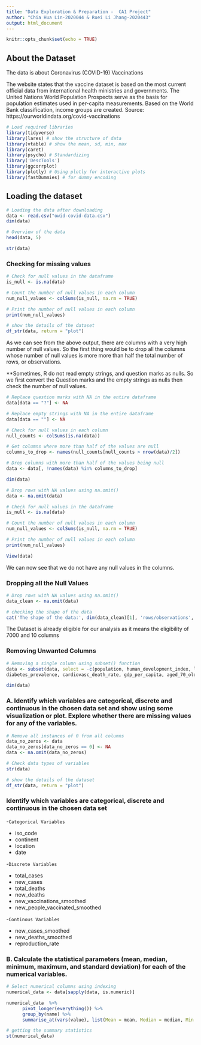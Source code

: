 ```yaml
---
title: "Data Exploration & Preparation -  CA1 Project"
author: "Chia Hua Lin-2020044 & Ruei Li Jhang-2020443"
output: html_document
---
```




```r
knitr::opts_chunk$set(echo = TRUE)
```



## About the Dataset

The data is about Coronavirus (COVID-19) Vaccinations

The website states that the vaccine dataset is based on the most current official data from international health ministries and governments. The United Nations World Population Prospects serve as the basis for population estimates used in per-capita measurements. Based on the World Bank classification, income groups are created. Source: https://ourworldindata.org/covid-vaccinations



```r
# Load required libraries
library(tidyverse)
library(lares) # show the structure of data
library(vtable) # show the mean, sd, min, max
library(caret) 
library(psycho) # Standardizing
library('DescTools')
library(ggcorrplot)
library(plotly) # Using plotly for interactive plots
library(fastDummies) # for dummy encoding
```


## Loading the dataset

```r

# Loading the data after downloading
data <- read.csv("owid-covid-data.csv")
dim(data)

# Overview of the data
head(data, 5)

str(data)

```



### Checking for missing values

```r

# Check for null values in the dataframe
is_null <- is.na(data)

# Count the number of null values in each column
num_null_values <- colSums(is_null, na.rm = TRUE)

# Print the number of null values in each column
print(num_null_values)

# show the details of the dataset
df_str(data, return = "plot")
```




As we can see from the above output, there are columns with a very high number of null values. So the first thing would be to drop all the columns whose number of null values is more more than half the total number of rows, or observations.

**Sometimes, R do not read empty strings, and question marks as nulls. So we first convert the Question marks and the empty strings as nulls then check the number of null values.



```r

# Replace question marks with NA in the entire dataframe
data[data == "?"] <- NA

# Replace empty strings with NA in the entire dataframe
data[data == ""] <- NA

# Check for null values in each column
null_counts <- colSums(is.na(data))

# Get columns where more than half of the values are null
columns_to_drop <- names(null_counts[null_counts > nrow(data)/2])

# Drop columns with more than half of the values being null
data <- data[, !names(data) %in% columns_to_drop]

dim(data)

# Drop rows with NA values using na.omit()
data <- na.omit(data)

# Check for null values in the dataframe
is_null <- is.na(data)

# Count the number of null values in each column
num_null_values <- colSums(is_null, na.rm = TRUE)

# Print the number of null values in each column
print(num_null_values)

View(data)
```



We can now see that we do not have any null values in the columns.

### Dropping all the Null Values

```r

# Drop rows with NA values using na.omit()
data_clean <- na.omit(data)

# checking the shape of the data
cat('The shape of the data:', dim(data_clean)[1], 'rows/observations', 'and', dim(data_clean)[2], 'columns')

```

The Dataset is already eligible for our analysis as it means the eligibility of 7000 and 10 columns



### Removing Unwanted Columns

```r

# Removing a single column using subset() function
data <- subset(data, select = -c(population, human_development_index, life_expectancy, hospital_beds_per_thousand, male_smokers, female_smokers,
diabetes_prevalence, cardiovasc_death_rate, gdp_per_capita, aged_70_older, aged_65_older, median_age, population_density, stringency_index, new_people_vaccinated_smoothed_per_hundred, new_vaccinations_smoothed_per_million, new_deaths_smoothed_per_million, new_deaths_per_million, total_deaths_per_million, new_cases_smoothed_per_million, new_cases_per_million, total_cases_per_million))

dim(data)

```



### A. Identify which variables are categorical, discrete and continuous in the chosen data set and show using some visualization or plot. Explore whether there are missing values for any of the variables.

```r

# Remove all instances of 0 from all columns
data_no_zeros <- data
data_no_zeros[data_no_zeros == 0] <- NA
data <- na.omit(data_no_zeros)

# Check data types of variables
str(data)

```

```r

# show the details of the dataset
df_str(data, return = "plot")

```



### Identify which variables are categorical, discrete and continuous in the chosen data set

-` Categorical Variables`

- iso_code
- continent
- location
- date


-` Discrete Variables`

- total_cases
- new_cases
- total_deaths
- new_deaths
- new_vaccinations_smoothed 
- new_people_vaccinated_smoothed

-` Continous Variables`

- new_cases_smoothed
- new_deaths_smoothed
- reproduction_rate



### B. Calculate the statistical parameters (mean, median, minimum, maximum, and standard deviation) for each of the numerical variables. 

```r

# Select numerical columns using indexing
numerical_data <- data[sapply(data, is.numeric)]

numerical_data  %>%
      pivot_longer(everything()) %>%
      group_by(name) %>%
      summarise_at(vars(value), list(Mean = mean, Median = median, Min = min,  Max = max, Sd = sd))

# getting the summary statistics
st(numerical_data)

```














